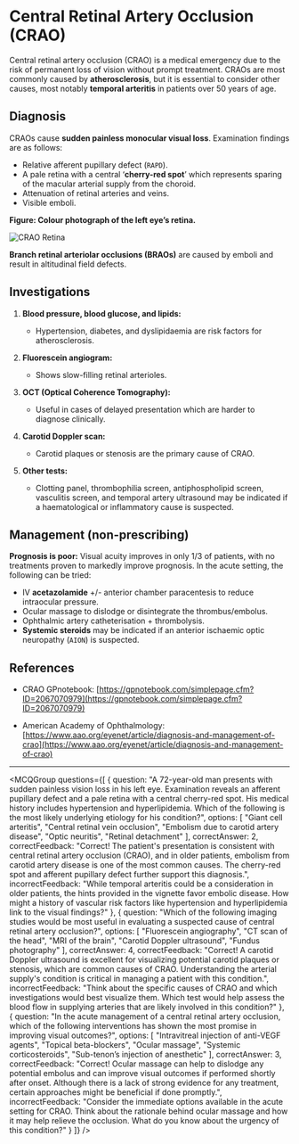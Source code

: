 
# Central Retinal Artery Occlusion (CRAO)

Central retinal artery occlusion (CRAO) is a medical emergency due to the risk of permanent loss of vision without prompt treatment. CRAOs are most commonly caused by **atherosclerosis**, but it is essential to consider other causes, most notably **temporal arteritis** in patients over 50 years of age.

## **Diagnosis**

CRAOs cause **sudden painless monocular visual loss**. Examination findings are as follows:

- Relative afferent pupillary defect (`RAPD`).
- A pale retina with a central ‘**cherry-red spot**’ which represents sparing of the macular arterial supply from the choroid.
- Attenuation of retinal arteries and veins.
- Visible emboli.

**Figure: Colour photograph of the left eye’s retina.**

![CRAO Retina](https://medibuddy.co.uk/wp-content/uploads/2020/10/Ophthalmology-CRAO-Q-Explanation.png)

**Branch retinal arteriolar occlusions (BRAOs)** are caused by emboli and result in altitudinal field defects.

## **Investigations**

1. **Blood pressure, blood glucose, and lipids:** 
   - Hypertension, diabetes, and dyslipidaemia are risk factors for atherosclerosis.
   
2. **Fluorescein angiogram:** 
   - Shows slow-filling retinal arterioles.
   
3. **OCT (Optical Coherence Tomography):** 
   - Useful in cases of delayed presentation which are harder to diagnose clinically.
   
4. **Carotid Doppler scan:** 
   - Carotid plaques or stenosis are the primary cause of CRAO.
   
5. **Other tests:** 
   - Clotting panel, thrombophilia screen, antiphospholipid screen, vasculitis screen, and temporal artery ultrasound may be indicated if a haematological or inflammatory cause is suspected.

## **Management (non-prescribing)**

**Prognosis is poor:** Visual acuity improves in only 1/3 of patients, with no treatments proven to markedly improve prognosis. In the acute setting, the following can be tried:

- IV **acetazolamide** +/- anterior chamber paracentesis to reduce intraocular pressure.
- Ocular massage to dislodge or disintegrate the thrombus/embolus.
- Ophthalmic artery catheterisation + thrombolysis.
- **Systemic steroids** may be indicated if an anterior ischaemic optic neuropathy (`AION`) is suspected.

## **References**

- CRAO GPnotebook: [https://gpnotebook.com/simplepage.cfm?ID=2067070979](https://gpnotebook.com/simplepage.cfm?ID=2067070979)
  
- American Academy of Ophthalmology: [https://www.aao.org/eyenet/article/diagnosis-and-management-of-crao](https://www.aao.org/eyenet/article/diagnosis-and-management-of-crao)

---

<MCQGroup questions={[
  {
    question: "A 72-year-old man presents with sudden painless vision loss in his left eye. Examination reveals an afferent pupillary defect and a pale retina with a central cherry-red spot. His medical history includes hypertension and hyperlipidemia. Which of the following is the most likely underlying etiology for his condition?",
    options: [
      "Giant cell arteritis",
      "Central retinal vein occlusion",
      "Embolism due to carotid artery disease",
      "Optic neuritis",
      "Retinal detachment"
    ],
    correctAnswer: 2,
    correctFeedback: "Correct! The patient's presentation is consistent with central retinal artery occlusion (CRAO), and in older patients, embolism from carotid artery disease is one of the most common causes. The cherry-red spot and afferent pupillary defect further support this diagnosis.",
    incorrectFeedback: "While temporal arteritis could be a consideration in older patients, the hints provided in the vignette favor embolic disease. How might a history of vascular risk factors like hypertension and hyperlipidemia link to the visual findings?"
  },
  {
    question: "Which of the following imaging studies would be most useful in evaluating a suspected cause of central retinal artery occlusion?",
    options: [
      "Fluorescein angiography",
      "CT scan of the head",
      "MRI of the brain",
      "Carotid Doppler ultrasound",
      "Fundus photography"
    ],
    correctAnswer: 4,
    correctFeedback: "Correct! A carotid Doppler ultrasound is excellent for visualizing potential carotid plaques or stenosis, which are common causes of CRAO. Understanding the arterial supply's condition is critical in managing a patient with this condition.",
    incorrectFeedback: "Think about the specific causes of CRAO and which investigations would best visualize them. Which test would help assess the blood flow in supplying arteries that are likely involved in this condition?"
  },
  {
    question: "In the acute management of a central retinal artery occlusion, which of the following interventions has shown the most promise in improving visual outcomes?",
    options: [
      "Intravitreal injection of anti-VEGF agents",
      "Topical beta-blockers",
      "Ocular massage",
      "Systemic corticosteroids",
      "Sub-tenon’s injection of anesthetic"
    ],
    correctAnswer: 3,
    correctFeedback: "Correct! Ocular massage can help to dislodge any potential embolus and can improve visual outcomes if performed shortly after onset. Although there is a lack of strong evidence for any treatment, certain approaches might be beneficial if done promptly.",
    incorrectFeedback: "Consider the immediate options available in the acute setting for CRAO. Think about the rationale behind ocular massage and how it may help relieve the occlusion. What do you know about the urgency of this condition?"
  }
]} />